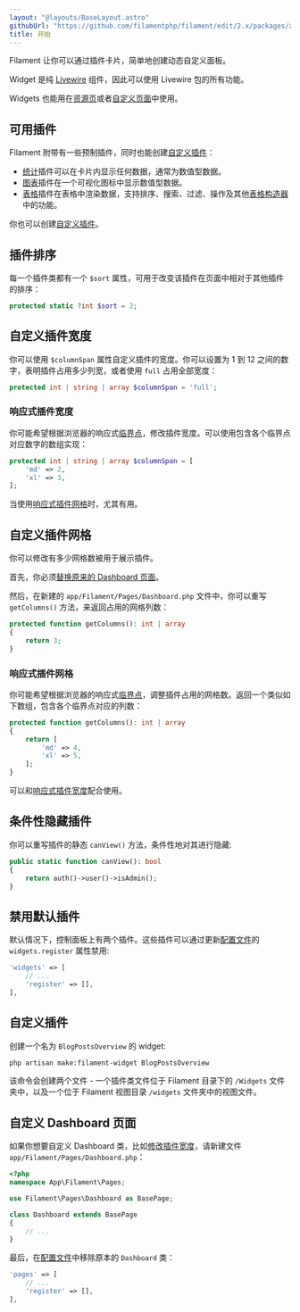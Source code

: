 ```yaml
---
layout: "@layouts/BaseLayout.astro"
githubUrl: "https://github.com/filamentphp/filament/edit/2.x/packages/admin/docs/04-dashboard/01-getting-started.md"
title: 开始
---
```


Filament 让你可以通过插件卡片，简单地创建动态自定义面板。

Widget 是纯 [Livewire](https://laravel-livewire.com) 组件，因此可以使用 Livewire 包的所有功能。

Widgets 也能用在[资源页](../resources/widgets)或者[自定义页面](../pages/widgets)中使用。

## 可用插件

Filament 附带有一些预制插件，同时也能创建[自定义插件](#自定义插件)：

- [统计](stats)插件可以在卡片内显示任何数据，通常为数值型数据。
- [图表](charts)插件在一个可视化图标中显示数值型数据。 
- [表格](tables)插件在表格中渲染数据，支持排序、搜索、过滤、操作及其他[表格构造器](../../tables)中的功能。

你也可以创建[自定义插件](#自定义插件)。

## 插件排序

每一个插件类都有一个 `$sort` 属性，可用于改变该插件在页面中相对于其他插件的排序：

```php
protected static ?int $sort = 2;
```

## 自定义插件宽度

你可以使用 `$columnSpan` 属性自定义插件的宽度。你可以设置为 1 到 12 之间的数字，表明插件占用多少列宽，或者使用 `full` 占用全部宽度：

```php
protected int | string | array $columnSpan = 'full';
```

### 响应式插件宽度

你可能希望根据浏览器的响应式[临界点](https://tailwindcss.com/docs/responsive-design#overview)，修改插件宽度。可以使用包含各个临界点对应数字的数组实现：

```php
protected int | string | array $columnSpan = [
    'md' => 2,
    'xl' => 3,
];
```

当使用[响应式插件网格](#响应式插件网格)时，尤其有用。

## 自定义插件网格

你可以修改有多少网格数被用于展示插件。

首先，你必须[替换原来的 Dashboard 页面](#自定义-dashboard-页面)。

然后，在新建的 `app/Filament/Pages/Dashboard.php` 文件中，你可以重写 `getColumns()` 方法，来返回占用的网格列数：

```php
protected function getColumns(): int | array
{
    return 3;
}
```

### 响应式插件网格

你可能希望根据浏览器的响应式[临界点](https://tailwindcss.com/docs/responsive-design#overview)，调整插件占用的网格数。返回一个类似如下数组，包含各个临界点对应的列数：

```php
protected function getColumns(): int | array
{
    return [
        'md' => 4,
        'xl' => 5,
    ];
}
```

可以和[响应式插件宽度](#响应式插件宽度)配合使用。

## 条件性隐藏插件

你可以重写插件的静态 `canView()` 方法，条件性地对其进行隐藏:

```php
public static function canView(): bool
{
    return auth()->user()->isAdmin();
}
```

## 禁用默认插件

默认情况下，控制面板上有两个插件。这些插件可以通过更新[配置文件](installation#发布配置文件)的 `widgets.register` 属性禁用:

```php
'widgets' => [
    // ...
    'register' => [],
],
```

## 自定义插件

创建一个名为 `BlogPostsOverview` 的 widget:

```bash
php artisan make:filament-widget BlogPostsOverview
```

该命令会创建两个文件 - 一个插件类文件位于 Filament 目录下的 `/Widgets` 文件夹中，以及一个位于 Filament 视图目录 `/widgets` 文件夹中的视图文件。

## 自定义 Dashboard 页面

如果你想要自定义 Dashboard 类，比如[修改插件宽度](#自定义插件宽度)，请新建文件 `app/Filament/Pages/Dashboard.php`：

```php
<?php
namespace App\Filament\Pages;

use Filament\Pages\Dashboard as BasePage;

class Dashboard extends BasePage
{
    // ...
}
```

最后，在[配置文件](installation#发布配置文件)中移除原本的 `Dashboard` 类：

```php
'pages' => [
    // ...
    'register' => [],
],
```